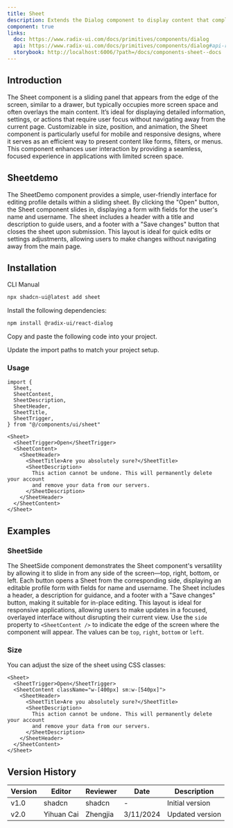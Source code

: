 ```yaml
---
title: Sheet
description: Extends the Dialog component to display content that complements the main content of the screen.
component: true
links:
  doc: https://www.radix-ui.com/docs/primitives/components/dialog
  api: https://www.radix-ui.com/docs/primitives/components/dialog#api-reference
  storybook: http://localhost:6006/?path=/docs/components-sheet--docs
---
```


## Introduction

The Sheet component is a sliding panel that appears from the edge of the screen, similar to a drawer, but typically occupies more screen space and often overlays the main content. It’s ideal for displaying detailed information, settings, or actions that require user focus without navigating away from the current page. Customizable in size, position, and animation, the Sheet component is particularly useful for mobile and responsive designs, where it serves as an efficient way to present content like forms, filters, or menus. This component enhances user interaction by providing a seamless, focused experience in applications with limited screen space.

## Sheetdemo

The SheetDemo component provides a simple, user-friendly interface for editing profile details within a sliding sheet. By clicking the "Open" button, the Sheet component slides in, displaying a form with fields for the user's name and username. The sheet includes a header with a title and description to guide users, and a footer with a "Save changes" button that closes the sheet upon submission. This layout is ideal for quick edits or settings adjustments, allowing users to make changes without navigating away from the main page.

<ComponentPreview name="sheet-demo" description="A sheet component." />

## Installation

<Tabs defaultValue="cli">

<TabsList>
  <TabsTrigger value="cli">CLI</TabsTrigger>
  <TabsTrigger value="manual">Manual</TabsTrigger>
</TabsList>
<TabsContent value="cli">

```bash
npx shadcn-ui@latest add sheet
```

</TabsContent>

<TabsContent value="manual">

<Steps>

<Step>Install the following dependencies:</Step>

```bash
npm install @radix-ui/react-dialog
```

<Step>Copy and paste the following code into your project.</Step>

<ComponentSource name="sheet" />

<Step>Update the import paths to match your project setup.</Step>

</Steps>

</TabsContent>

</Tabs>

### Usage

```tsx
import {
  Sheet,
  SheetContent,
  SheetDescription,
  SheetHeader,
  SheetTitle,
  SheetTrigger,
} from "@/components/ui/sheet"
```

```tsx
<Sheet>
  <SheetTrigger>Open</SheetTrigger>
  <SheetContent>
    <SheetHeader>
      <SheetTitle>Are you absolutely sure?</SheetTitle>
      <SheetDescription>
        This action cannot be undone. This will permanently delete your account
        and remove your data from our servers.
      </SheetDescription>
    </SheetHeader>
  </SheetContent>
</Sheet>
```

## Examples

### SheetSide

The SheetSide component demonstrates the Sheet component's versatility by allowing it to slide in from any side of the screen—top, right, bottom, or left. Each button opens a Sheet from the corresponding side, displaying an editable profile form with fields for name and username. The Sheet includes a header, a description for guidance, and a footer with a "Save changes" button, making it suitable for in-place editing. This layout is ideal for responsive applications, allowing users to make updates in a focused, overlayed interface without disrupting their current view.
Use the `side` property to `<SheetContent />` to indicate the edge of the screen where the component will appear. The values can be `top`, `right`, `bottom` or `left`.

<ComponentPreview name="sheet-side" />

### Size

You can adjust the size of the sheet using CSS classes:

```tsx {3}
<Sheet>
  <SheetTrigger>Open</SheetTrigger>
  <SheetContent className="w-[400px] sm:w-[540px]">
    <SheetHeader>
      <SheetTitle>Are you absolutely sure?</SheetTitle>
      <SheetDescription>
        This action cannot be undone. This will permanently delete your account
        and remove your data from our servers.
      </SheetDescription>
    </SheetHeader>
  </SheetContent>
</Sheet>
```

## Version History

| Version | Editor     | Reviewer | Date      | Description     |
| ------- | ---------- | -------- | --------- | --------------- |
| v1.0    | shadcn     | shadcn   | -         | Initial version |
| v2.0    | Yihuan Cai | Zhengjia | 3/11/2024 | Updated version |
